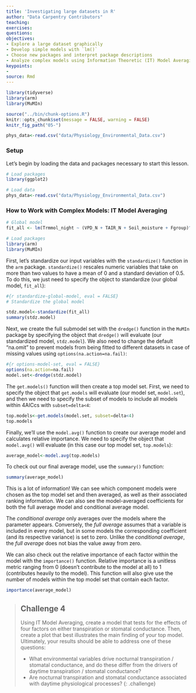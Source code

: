 ```yaml
---
title: 'Investigating large datasets in R'
author: "Data Carpentry Contributors"
teaching: 
exercises: 
questions:
objectives: 
- Explore a large dataset graphically
- Develop simple models with `lm()`
- Choose new packages and interpret package descriptions
- Analyze complex models using Information Theoretic (IT) Model Averaging (`arm` and `MuMIn` packages)
keypoints: 
- 
source: Rmd
---
```

```r
library(tidyverse)
library(arm)
library(MuMIn)

source("../bin/chunk-options.R")
knitr::opts_chunk$set(message = FALSE, warning = FALSE)
knitr_fig_path("05-")

phys_data<-read.csv("data/Physiology_Environmental_Data.csv")
```
### Setup
Let's begin by loading the data and packages necessary to start this lesson.
```r
# Load packages
library(ggplot2)

# Load data
phys_data<-read.csv("data/Physiology_Environmental_Data.csv")
```


### How to Work with Complex Models: IT Model Averaging

```r
# Global model
fit_all <- lm(Trmmol_night ~ (VPD_N + TAIR_N + Soil_moisture + Fgroup)^2, data=phys_data)
```


```r
# Load packages
library(arm)
library(MuMIn)
```

First, let's standardize our input variables with the `standardize()` function in the `arm` package. `standardize()` rescales numeric variables that take on more than two values to have a mean of 0 and a standard deviation of 0.5. To do this, we just need to specify the object to standardize (our global model, `fit_all`):
```r
#{r standardize-global-model, eval = FALSE}
# Standardize the global model

stdz.model<-standardize(fit_all)
summary(stdz.model)
```

Next, we create the full submodel set with the `dredge()` function in the `MuMIn` package by specifying the object that `dredge()` will evaluate (our standardized model, `stdz.model`). We also need to change the default "na.omit" to prevent models from being fitted to different datasets in case of missing values using `options(na.action=na.fail) `:
```r
#{r options-model-set, eval = FALSE}
options(na.action=na.fail) 
model.set<-dredge(stdz.model)
```

The `get.models()` function will then create a top model set. First, we need to specify the object that `get.models` will evaluate (our model set, `model.set`), and then we need to specify the subset of models to include all models within 4AICcs with `subset=delta<4`:
```r
top.models<-get.models(model.set, subset=delta<4)
top.models
```

Finally, we'll use the `model.avg()` function to create our average model and calculates relative importance. We need to specify the object that `model.avg()` will evaluate (in this case our top model set, `top.models`):
```r
average_model<-model.avg(top.models)
```

To check out our final average model, use the `summary()` function:
```r
summary(average_model)
```

This is a lot of information! We can see which component models were chosen as the top model set and then averaged, as well as their associated ranking information. We can also see the model-averaged coefficients for both the full average model and conditional average model.

The *conditional average* only averages over the models where the parameter appears. Conversely, the *full average* assumes that a variable is included in every model, but in some models the corresponding coefficient (and its respective variance) is set to zero. Unlike the *conditional average*, the *full average* does not bias the value away from zero.

We can also check out the relative importance of each factor within the model with the `importance()` function. Relative importance is a unitless metric ranging from 0 (doesn't contribute to the model at all) to 1 (contributes heavily to the model). This function will also give use the number of models within the top model set that contain each factor.
```r
importance(average_model)
```


> ## Challenge 4
> Using IT Model Averaging, create a model that tests for the effects of four factors on either transpiration or stomatal conductance. Then, create a plot that best illustrates the main finding of your top model. Ultimately, your results should be able to address one of these questions:
>
> - What environmental variables drive nocturnal transpiration / stomatal conductance, and do these differ from the drivers of daytime transpiration / stomatal conductance?
> - Are nocturnal transpiration and stomatal conductance associated with daytime physiological processes?
{: .challenge}


